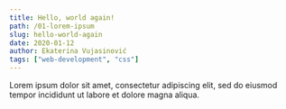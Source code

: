 ```yaml
---
title: Hello, world again!
path: /01-lorem-ipsum
slug: hello-world-again
date: 2020-01-12
author: Ekaterina Vujasinović
tags: ["web-development", "css"]
---
```


Lorem ipsum dolor sit amet, consectetur adipiscing elit, sed do eiusmod tempor incididunt ut labore et dolore magna aliqua.
